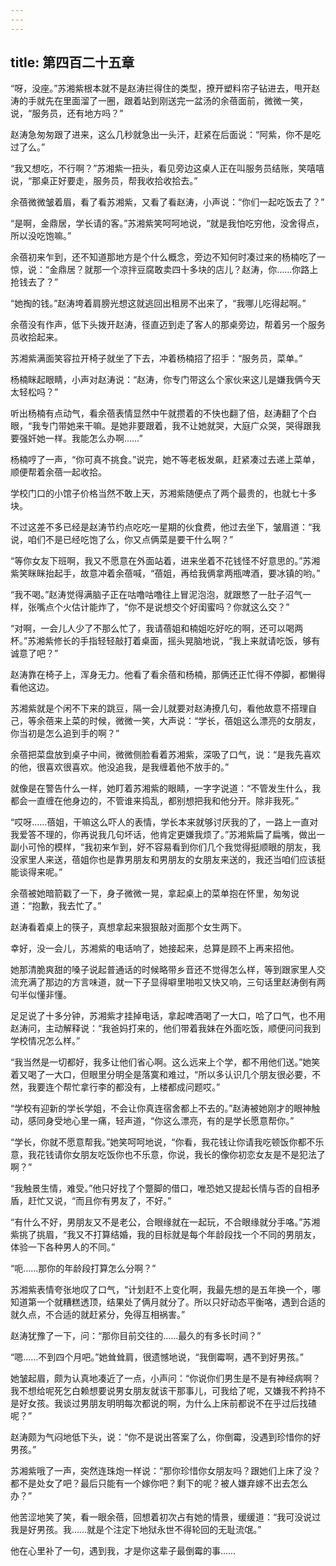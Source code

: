 ```yaml
---
---
---
```

title: 第四百二十五章
---




“呀，没座。”苏湘紫根本就不是赵涛拦得住的类型，撩开塑料帘子钻进去，甩开赵涛的手就先在里面溜了一圈，跟着站到刚送完一盆汤的余蓓面前，微微一笑，说，“服务员，还有地方吗？”

赵涛急匆匆跟了进来，这么几秒就急出一头汗，赶紧在后面说：“阿紫，你不是吃过了么。”

“我又想吃，不行啊？”苏湘紫一扭头，看见旁边这桌人正在叫服务员结账，笑嘻嘻说，“那桌正好要走，服务员，帮我收拾收拾去。”

余蓓微微皱着眉，看了看苏湘紫，又看了看赵涛，小声说：“你们一起吃饭去了？”

“是啊，金鼎居，学长请的客。”苏湘紫笑呵呵地说，“就是我怕吃穷他，没舍得点，所以没吃饱嘛。”

余蓓初来乍到，还不知道那地方是个什么概念，旁边不知何时凑过来的杨楠吃了一惊，说：“金鼎居？就那一个凉拌豆腐敢卖四十多块的店儿？赵涛，你……你路上抢钱去了？”

“她掏的钱。”赵涛垮着肩膀光想这就逃回出租房不出来了，“我哪儿吃得起啊。”

余蓓没有作声，低下头拨开赵涛，径直迈到走了客人的那桌旁边，帮着另一个服务员收拾起来。

苏湘紫满面笑容拉开椅子就坐了下去，冲着杨楠招了招手：“服务员，菜单。”

杨楠眯起眼睛，小声对赵涛说：“赵涛，你专门带这么个家伙来这儿是嫌我俩今天太轻松吗？”

听出杨楠有点动气，看余蓓表情显然中午就攒着的不快也翻了倍，赵涛翻了个白眼，“我专门带她来干嘛。是她非要跟着，我不让她就哭，大庭广众哭，哭得跟我要强奸她一样。我能怎么办啊……”

杨楠哼了一声，“你可真不挑食。”说完，她不等老板发飙，赶紧凑过去递上菜单，顺便帮着余蓓一起收拾。

学校门口的小馆子价格当然不敢上天，苏湘紫随便点了两个最贵的，也就七十多块。

不过这差不多已经是赵涛节约点吃吃一星期的伙食费，他过去坐下，皱眉道：“我说，咱们不是已经吃饱了么，你又点俩菜是要干什么啊？”

“等你女友下班啊，我又不愿意在外面站着，进来坐着不花钱怪不好意思的。”苏湘紫笑眯眯抬起手，故意冲着余蓓喊，“蓓姐，再给我俩拿两瓶啤酒，要冰镇的哟。”

“我不喝。”赵涛觉得满脑子正在咕噜咕噜往上冒泥泡泡，就跟憋了一肚子沼气一样，张嘴点个火估计能炸了，“你不是说想交个好闺蜜吗？你就这么交？”

“对啊，一会儿人少了不那么忙了，我请蓓姐和楠姐吃好吃的啊，还可以喝两杯。”苏湘紫修长的手指轻轻敲打着桌面，摇头晃脑地说，“我上来就请吃饭，够有诚意了吧？”

赵涛靠在椅子上，浑身无力。他看了看余蓓和杨楠，那俩还正忙得不停脚，都懒得看他这边。

苏湘紫就是个闲不下来的跳豆，隔一会儿就要对赵涛撩几句，看他故意不搭理自己，等余蓓来上菜的时候，微微一笑，大声说：“学长，蓓姐这么漂亮的女朋友，你当初是怎么追到手的啊？”

余蓓把菜盘放到桌子中间，微微侧脸看着苏湘紫，深吸了口气，说：“是我先喜欢的他，很喜欢很喜欢。他没追我，是我缠着他不放手的。”

就像是在警告什么一样，她盯着苏湘紫的眼睛，一字字说道：“不管发生什么，我都会一直缠在他身边的，不管谁来捣乱，都别想把我和他分开。除非我死。”

“哎呀……蓓姐，干嘛这么吓人的表情，学长本来就够讨厌我的了，一路上一直对我爱答不理的，你再说我几句坏话，他肯定更嫌我烦了。”苏湘紫扁了扁嘴，做出一副小可怜的模样，“我初来乍到，好不容易看到你们几个我觉得挺顺眼的朋友，我没家里人来送，蓓姐你也是靠男朋友和男朋友的女朋友来送的，我还当咱们应该挺能谈得来呢。”

余蓓被她暗箭戳了一下，身子微微一晃，拿起桌上的菜单抱在怀里，匆匆说道：“抱歉，我去忙了。”

赵涛看着桌上的筷子，真想拿起来狠狠敲对面那个女生两下。

幸好，没一会儿，苏湘紫的电话响了，她接起来，总算是顾不上再来招他。

她那清脆爽甜的嗓子说起普通话的时候略带乡音还不觉得怎么样，等到跟家里人交流充满了那边的方言味道，就一下子显得噼里啪啦又快又响，三句话里赵涛倒有两句半似懂非懂。

足足说了十多分钟，苏湘紫才挂掉电话，拿起啤酒喝了一大口，哈了口气，也不用赵涛问，主动解释说：“我爸妈打来的，他们带着我妹在外面吃饭，顺便问问我到学校情况怎么样。”

“我当然是一切都好，我多让他们省心啊。这么远来上个学，都不用他们送。”她笑着又喝了一大口，但眼里分明全是落寞和难过，“所以多认识几个朋友很必要，不然，我要连个帮忙拿行李的都没有，上楼都成问题哎。”

“学校有迎新的学长学姐，不会让你真连宿舍都上不去的。”赵涛被她刚才的眼神触动，感同身受地心里一痛，轻声道，“你这么漂亮，有的是学长愿意帮你。”

“学长，你就不愿意帮我。”她笑呵呵地说，“你看，我花钱让你请我吃顿饭你都不乐意，我花钱请你女朋友吃饭你也不乐意，你说，我长的像你初恋女友是不是犯法了啊？”

“我触景生情，难受。”他只好找了个蹩脚的借口，唯恐她又提起长情与否的自相矛盾，赶忙又说，“而且你有男友了，不好。”

“有什么不好，男朋友又不是老公，合眼缘就在一起玩，不合眼缘就分手咯。”苏湘紫挑了挑眉，“我又不打算结婚，我的目标就是每个年龄段找一个不同的男朋友，体验一下各种男人的不同。”

“呃……那你的年龄段打算怎么分啊？”

苏湘紫表情夸张地叹了口气，“计划赶不上变化啊，我最先想的是五年换一个，哪知道第一个就糟糕透顶，结果处了俩月就分了。所以只好动态平衡咯，遇到合适的就久点，不合适的就赶紧分，免得互相祸害。”

赵涛犹豫了一下，问：“那你目前交往的……最久的有多长时间？”

“嗯……不到四个月吧。”她耸耸肩，很遗憾地说，“我倒霉啊，遇不到好男孩。”

她皱起眉，颇为认真地凑近了一点，小声问：“你说你们男生是不是有神经病啊？我不想给呢死乞白赖想要说男女朋友就该干那事儿，可我给了呢，又嫌我不矜持不是好女孩。我谈过男朋友明明每次都说的啊，为什么上床前都说不在乎过后找碴呢？”

赵涛颇为气闷地低下头，说：“你不是说出答案了么，你倒霉，没遇到珍惜你的好男孩。”

苏湘紫哦了一声，突然连珠炮一样说：“那你珍惜你女朋友吗？跟她们上床了没？都不是处女了吧？最后只能有一个嫁你吧？剩下的呢？被人嫌弃嫁不出去怎么办？”

他苦涩地笑了笑，看一眼余蓓，回想着初次占有她的情景，缓缓道：“我可没说过我是好男孩。我……就是个注定下地狱永世不得轮回的无耻流氓。”

他在心里补了一句，遇到我，才是你这辈子最倒霉的事……
